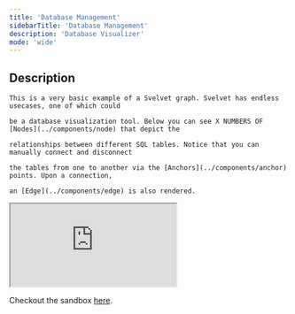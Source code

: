 ```yaml
---
title: 'Database Management'
sidebarTitle: 'Database Management'
description: 'Database Visualizer'
mode: 'wide'
---
```


## Description

    This is a very basic example of a Svelvet graph. Svelvet has endless usecases, one of which could

    be a database visualization tool. Below you can see X NUMBERS OF [Nodes](../components/node) that depict the

    relationships between different SQL tables. Notice that you can manually connect and disconnect

    the tables from one to another via the [Anchors](../components/anchor) points. Upon a connection,

    an [Edge](../components/edge) is also rendered.

<iframe
	src="https://stackblitz.com/edit/vitejs-vite-epysfw?embed=1&file=src/App.svelte&hideExplorer=1&hideNavigation=1&view=preview"
	style={{ width: '100%', height: '500px', border: '0', borderRadius: '15px' }}
></iframe>

Checkout the sandbox [here](https://stackblitz.com/edit/vitejs-vite-y2cs5r?file=src%2FApp.svelte).
